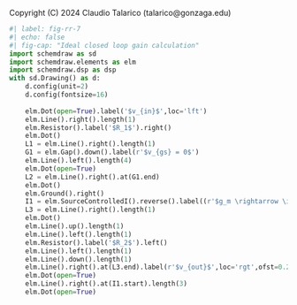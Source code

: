 ::: {.content-hidden}
Copyright (C) 2024 Claudio Talarico (talarico@gonzaga.edu)
:::

```python
#| label: fig-rr-7
#| echo: false
#| fig-cap: "Ideal closed loop gain calculation"
import schemdraw as sd
import schemdraw.elements as elm
import schemdraw.dsp as dsp
with sd.Drawing() as d:
    d.config(unit=2)
    d.config(fontsize=16)
    
    elm.Dot(open=True).label('$v_{in}$',loc='lft')
    elm.Line().right().length(1)
    elm.Resistor().label('$R_1$').right()
    elm.Dot()
    L1 = elm.Line().right().length(1)
    G1 = elm.Gap().down().label(r'$v_{gs} = 0$')
    elm.Line().left().length(4)
    elm.Dot(open=True)
    L2 = elm.Line().right().at(G1.end)
    elm.Dot()
    elm.Ground().right()
    I1 = elm.SourceControlledI().reverse().label((r'$g_m \rightarrow \infty$','$g_m v_{gs}$',' '),loc='bottom')
    L3 = elm.Line().right().length(1)
    elm.Dot()
    elm.Line().up().length(1)
    elm.Line().left().length(1)
    elm.Resistor().label('$R_2$').left()
    elm.Line().left().length(1)
    elm.Line().down().length(1)
    elm.Line().right().at(L3.end).label(r'$v_{out}$',loc='rgt',ofst=0.25)
    elm.Dot(open=True)
    elm.Line().right().at(I1.start).length(3)
    elm.Dot(open=True)
```
